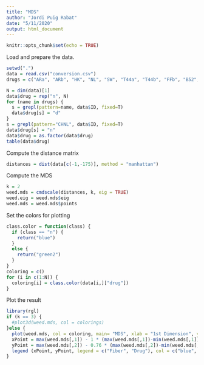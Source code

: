 ```yaml
---
title: "MDS"
author: "Jordi Puig Rabat"
date: "5/11/2020"
output: html_document
---
```


```r
knitr::opts_chunk$set(echo = TRUE)
```
Load and prepare the data.
```r
setwd(".")
data = read.csv("conversion.csv")
drugs = c("ARa", "ARb", "HK", "NL", "SW", "T44a", "T44b", "FFb", "B52", "PM", "BB", "BS", "FFa", "HMW", "HA", "SWA", "MS", "RI")

N = dim(data)[1]
data$drug = rep("n", N)
for (name in drugs) {
  s = grepl(pattern=name, data$ID, fixed=T)
  data$drug[s] = "d"
}
s = grepl(pattern="CHNL", data$ID, fixed=T)
data$drug[s] = "n"
data$drug = as.factor(data$drug)
table(data$drug)
```
Compute the distance matrix
```r
distances = dist(data[c(-1,-175)], method = "manhattan")
```
Compute the MDS
```r
k = 2
weed.mds = cmdscale(distances, k, eig = TRUE)
weed.eig = weed.mds$eig
weed.mds = weed.mds$points
```
Set the colors for plotting
```r
class.color = function(class) {
  if (class == "n") {
    return("blue")
  }
  else {
    return("green2")
  }
}
coloring = c()
for (i in c(1:N)) {
  coloring[i] = class.color(data[i,]["drug"])
}
```

Plot the result
```r
library(rgl)
if (k == 3) {
  #plot3d(weed.mds, col = colorings)
}else {
  plot(weed.mds, col = coloring, main= "MDS", xlab = "1st Dimension", ylab="2nd Dimenion")
  xPoint = max(weed.mds[,1]) - 1 * (max(weed.mds[,1])-min(weed.mds[,1]))
  yPoint = max(weed.mds[,2]) - 0.76 * (max(weed.mds[,2])-min(weed.mds[,2]))
  legend (xPoint, yPoint, legend = c("Fiber", "Drug"), col = c("blue", "green2"), pch = 19)
}
```
